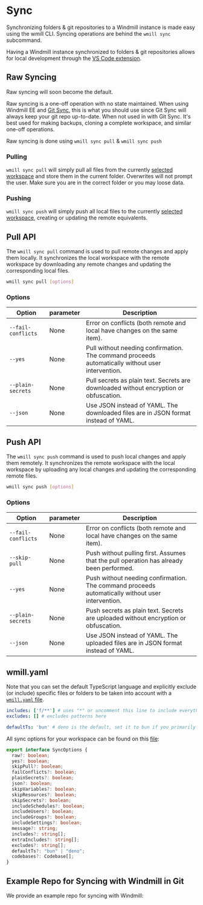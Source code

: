 
# Sync

Synchronizing folders & git repositories to a Windmill instance is made easy
using the wmill CLI. Syncing operations are behind the `wmill sync` subcommand.

Having a Windmill instance synchronized to folders & git repositories allows for
local development through the [VS Code extension](../../cli_local_dev/1_vscode-extension/index.mdx).

<div className="grid grid-cols-2 gap-6 mb-4">
	<DocCard
		title="VS Code Extension"
		description="Build scripts and flows in the comfort of your VS Code Editor, while leveraging Windmill UIs for test & flows edition."
		href="/docs/cli_local_dev/vscode-extension"
	/>
</div>

## Raw Syncing

Raw syncing will soon become the default.

Raw syncing is a one-off operation with no state maintained. When using Windmill EE and [Git Sync](../11_git_sync/index.mdx),
this is what you should use since Git Sync will always keep your git repo up-to-date.
When not used in with Git Sync. It's best used for
making backups, cloning a complete workspace, and similar one-off operations.

Raw syncing is done using `wmill sync pull` & `wmill sync push`

### Pulling

`wmill sync pull` will simply pull all files from the currently
[selected workspace](./workspace-management.md#selected-workspace) and store
them in the current folder. Overwrites will not prompt the user. Make sure you
are in the correct folder or you may loose data.

### Pushing

`wmill sync push` will simply push all local files to the currently
[selected workspace](./workspace-management.md#selected-workspace), creating or
updating the remote equivalents.

## Pull API

The `wmill sync pull` command is used to pull remote changes and apply them locally. It synchronizes the local workspace with the remote workspace by downloading any remote changes and updating the corresponding local files.

```bash
wmill sync pull [options]
```

### Options

| Option             | parameter | Description                                                                                      |
| ------------------ | --------- | ------------------------------------------------------------------------------------------------ |
| `--fail-conflicts` | None      | Error on conflicts (both remote and local have changes on the same item).                        |
| `--yes`            | None      | Pull without needing confirmation. The command proceeds automatically without user intervention. |
| `--plain-secrets`  | None      | Pull secrets as plain text. Secrets are downloaded without encryption or obfuscation.            |
| `--json`           | None      | Use JSON instead of YAML. The downloaded files are in JSON format instead of YAML.               |

## Push API

The `wmill sync push` command is used to push local changes and apply them remotely. It synchronizes the remote workspace with the local workspace by uploading any local changes and updating the corresponding remote files.

```bash
wmill sync push [options]
```

### Options

| Option             | parameter | Description                                                                                      |
| ------------------ | --------- | ------------------------------------------------------------------------------------------------ |
| `--fail-conflicts` | None      | Error on conflicts (both remote and local have changes on the same item).                        |
| `--skip-pull`      | None      | Push without pulling first. Assumes that the pull operation has already been performed.          |
| `--yes`            | None      | Push without needing confirmation. The command proceeds automatically without user intervention. |
| `--plain-secrets`  | None      | Push secrets as plain text. Secrets are uploaded without encryption or obfuscation.              |
| `--json`           | None      | Use JSON instead of YAML. The uploaded files are in JSON format instead of YAML.                 |

## wmill.yaml

Note that you can set the default TypeScript language and explicitly exclude (or include) specific files or folders to be taken into account with a [`wmill.yaml` file](https://github.com/windmill-labs/windmill-sync-example/blob/main/wmill.yaml).

```yaml
includes: ['f/**'] # uses "*" or uncomment this line to include everything. Note that wmill will only consider files with valid path (u/ or f/, with the right extension)
excludes: [] # excludes patterns here

defaultTs: 'bun' # deno is the default, set it to bun if you primarily use bun to avoid needing the .bun.ts extension
```

All sync options for your workspace can be found on this [file](https://github.com/windmill-labs/windmill/blob/main/cli/conf.ts#L3):

```ts
export interface SyncOptions {
  raw?: boolean;
  yes?: boolean;
  skipPull?: boolean;
  failConflicts?: boolean;
  plainSecrets?: boolean;
  json?: boolean;
  skipVariables?: boolean;
  skipResources?: boolean;
  skipSecrets?: boolean;
  includeSchedules?: boolean;
  includeUsers?: boolean;
  includeGroups?: boolean;
  includeSettings?: boolean;
  message?: string;
  includes?: string[];
  extraIncludes?: string[];
  excludes?: string[];
  defaultTs?: "bun" | "deno";
  codebases?: Codebase[];
}
```

## Example Repo for Syncing with Windmill in Git

We provide an example repo for syncing with Windmill:

<div className="grid grid-cols-2 gap-6 mb-4">
	<DocCard
		title="windmill-sync-example"
		description="Demo repository showcasing how to sync Windmill with a remote."
		href="https://github.com/windmill-labs/windmill-sync-example"
	/>
</div>
